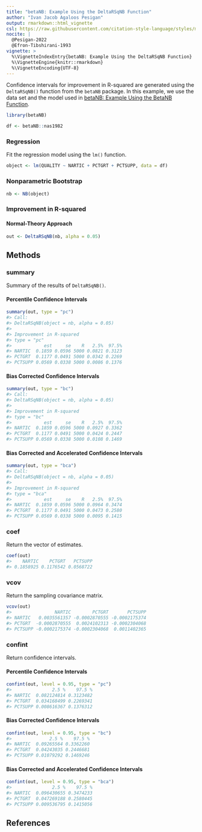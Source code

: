 ```yaml
---
title: "betaNB: Example Using the DeltaRSqNB Function"
author: "Ivan Jacob Agaloos Pesigan"
output: rmarkdown::html_vignette
csl: https://raw.githubusercontent.com/citation-style-language/styles/master/apa.csl
nocite: |
  @Pesigan-2022
  @Efron-Tibshirani-1993
vignette: >
  %\VignetteIndexEntry{betaNB: Example Using the DeltaRSqNB Function}
  %\VignetteEngine{knitr::rmarkdown}
  %\VignetteEncoding{UTF-8}
---
```




Confidence intervals for
improvement in R-squared
are generated using
the `DeltaRSqNB()` function from the `betaNB` package.
In this example,
we use the data set and the model used in
[betaNB: Example Using the BetaNB Function](example-beta-nb.html).


``` r
library(betaNB)
```




``` r
df <- betaNB::nas1982
```

### Regression

Fit the regression model using the `lm()` function.


``` r
object <- lm(QUALITY ~ NARTIC + PCTGRT + PCTSUPP, data = df)
```

### Nonparametric Bootstrap


``` r
nb <- NB(object)
```

### Improvement in R-squared

#### Normal-Theory Approach


``` r
out <- DeltaRSqNB(nb, alpha = 0.05)
```

## Methods

### summary

Summary of the results of `DeltaRSqNB()`.

#### Percentile Confidence Intervals


``` r
summary(out, type = "pc")
#> Call:
#> DeltaRSqNB(object = nb, alpha = 0.05)
#> 
#> Improvement in R-squared
#> type = "pc"
#>            est     se    R   2.5%  97.5%
#> NARTIC  0.1859 0.0596 5000 0.0821 0.3123
#> PCTGRT  0.1177 0.0491 5000 0.0342 0.2269
#> PCTSUPP 0.0569 0.0338 5000 0.0086 0.1376
```

#### Bias Corrected Confidence Intervals


``` r
summary(out, type = "bc")
#> Call:
#> DeltaRSqNB(object = nb, alpha = 0.05)
#> 
#> Improvement in R-squared
#> type = "bc"
#>            est     se    R   2.5%  97.5%
#> NARTIC  0.1859 0.0596 5000 0.0927 0.3362
#> PCTGRT  0.1177 0.0491 5000 0.0424 0.2447
#> PCTSUPP 0.0569 0.0338 5000 0.0108 0.1469
```

#### Bias Corrected and Accelerated Confidence Intervals


``` r
summary(out, type = "bca")
#> Call:
#> DeltaRSqNB(object = nb, alpha = 0.05)
#> 
#> Improvement in R-squared
#> type = "bca"
#>            est     se    R   2.5%  97.5%
#> NARTIC  0.1859 0.0596 5000 0.0964 0.3474
#> PCTGRT  0.1177 0.0491 5000 0.0473 0.2580
#> PCTSUPP 0.0569 0.0338 5000 0.0095 0.1415
```

### coef

Return the vector of estimates.


``` r
coef(out)
#>    NARTIC    PCTGRT   PCTSUPP 
#> 0.1858925 0.1176542 0.0568722
```

### vcov

Return the sampling covariance matrix.


``` r
vcov(out)
#>                NARTIC        PCTGRT       PCTSUPP
#> NARTIC   0.0035561357 -0.0002870555 -0.0002175374
#> PCTGRT  -0.0002870555  0.0024102313 -0.0002304068
#> PCTSUPP -0.0002175374 -0.0002304068  0.0011402365
```

### confint

Return confidence intervals.

#### Percentile Confidence Intervals


``` r
confint(out, level = 0.95, type = "pc")
#>               2.5 %    97.5 %
#> NARTIC  0.082124814 0.3123482
#> PCTGRT  0.034168499 0.2269341
#> PCTSUPP 0.008616367 0.1376312
```

#### Bias Corrected Confidence Intervals


``` r
confint(out, level = 0.95, type = "bc")
#>              2.5 %    97.5 %
#> NARTIC  0.09265564 0.3362260
#> PCTGRT  0.04243035 0.2446681
#> PCTSUPP 0.01079292 0.1469246
```

#### Bias Corrected and Accelerated Confidence Intervals


``` r
confint(out, level = 0.95, type = "bca")
#>               2.5 %    97.5 %
#> NARTIC  0.096430655 0.3474233
#> PCTGRT  0.047269188 0.2580445
#> PCTSUPP 0.009536795 0.1415056
```

## References
